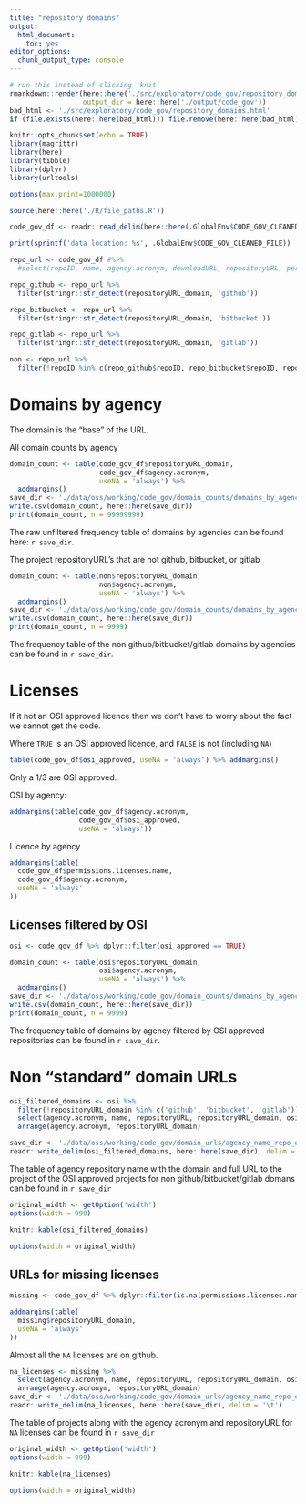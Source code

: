 ```yaml
---
title: "repository domains"
output: 
  html_document: 
    toc: yes
editor_options: 
  chunk_output_type: console
---
```


```r
# run this instead of clicking `knit`
rmarkdown::render(here::here('./src/exploratory/code_gov/repository_domains.Rmd'),
                  output_dir = here::here('./output/code_gov'))
bad_html <- './src/exploratory/code_gov/repository_domains.html'
if (file.exists(here::here(bad_html))) file.remove(here::here(bad_html))
```


```r
knitr::opts_chunk$set(echo = TRUE)
library(magrittr)
library(here)
library(tibble)
library(dplyr)
library(urltools)

options(max.print=1000000)

source(here::here('./R/file_paths.R'))

code_gov_df <- readr::read_delim(here::here(.GlobalEnv$CODE_GOV_CLEANED_FILE), delim = '\t')
```

```r
print(sprintf('data location: %s', .GlobalEnv$CODE_GOV_CLEANED_FILE))
```


```r
repo_url <- code_gov_df #%>%
  #select(repoID, name, agency.acronym, downloadURL, repositoryURL, permissions.licenses.name, repositoryURL_domain)

repo_github <- repo_url %>%
  filter(stringr::str_detect(repositoryURL_domain, 'github'))

repo_bitbucket <- repo_url %>%
  filter(stringr::str_detect(repositoryURL_domain, 'bitbucket'))

repo_gitlab <- repo_url %>%
  filter(stringr::str_detect(repositoryURL_domain, 'gitlab'))

non <- repo_url %>%
  filter(!repoID %in% c(repo_github$repoID, repo_bitbucket$repoID, repo_gitlab$repoID))
```

# Domains by agency

The domain is the "base" of the URL.

All domain counts by agency

```r
domain_count <- table(code_gov_df$repositoryURL_domain,
                      code_gov_df$agency.acronym,
                      useNA = 'always') %>%
  addmargins()
save_dir <- './data/oss/working/code_gov/domain_counts/domains_by_agency.csv'
write.csv(domain_count, here::here(save_dir))
print(domain_count, n = 99999999)
```

The raw unfiltered frequency table of domains by agencies can be found here: `r save_dir`.

The project repositoryURL's that are not github, bitbucket, or gitlab

```r
domain_count <- table(non$repositoryURL_domain,
                      non$agency.acronym,
                      useNA = 'always') %>%
  addmargins()
save_dir <- './data/oss/working/code_gov/domain_counts/domains_by_agency_no_github_bitbucket_gitlab.csv'
write.csv(domain_count, here::here(save_dir))
print(domain_count, n = 9999)
```

The frequency table of the non github/bitbucket/gitlab domains by agencies can be found in `r save_dir`.

# Licenses

If it not an OSI approved licence then we don't have to worry about the fact we cannot get the code.

Where `TRUE` is an OSI approved licence, and `FALSE` is not (including `NA`)

```r
table(code_gov_df$osi_approved, useNA = 'always') %>% addmargins()
```

Only a 1/3 are OSI approved.

OSI by agency:

```r
addmargins(table(code_gov_df$agency.acronym,
                 code_gov_df$osi_approved,
                 useNA = 'always'))
```

Licence by agency

```r
addmargins(table(
  code_gov_df$permissions.licenses.name,
  code_gov_df$agency.acronym,
  useNA = 'always'
))
```

## Licenses filtered by OSI

```r
osi <- code_gov_df %>% dplyr::filter(osi_approved == TRUE)
```

```r
domain_count <- table(osi$repositoryURL_domain,
                      osi$agency.acronym,
                      useNA = 'always') %>%
  addmargins()
save_dir <- './data/oss/working/code_gov/domain_counts/domains_by_agency_osi.csv'
write.csv(domain_count, here::here(save_dir))
print(domain_count, n = 9999)
```

The frequency table of domains by agency filtered by OSI approved repositories can be found in `r save_dir`.

# Non "standard" domain URLs

```r
osi_filtered_domains <- osi %>%
  filter(!repositoryURL_domain %in% c('github', 'bitbucket', 'gitlab')) %>%
  select(agency.acronym, name, repositoryURL, repositoryURL_domain, osi_approved) %>%
  arrange(agency.acronym, repositoryURL_domain)

save_dir <- './data/oss/working/code_gov/domain_urls/agency_name_repo_domain_osi.tsv'
readr::write_delim(osi_filtered_domains, here::here(save_dir), delim = '\t')
```

The table of agency repository name with the domain and full URL to the project of the OSI approved projects for non github/bitbucket/gitlab domans can be found in `r save_dir`

```r
original_width <- getOption('width')
options(width = 999)
```

```r
knitr::kable(osi_filtered_domains)
```

```r
options(width = original_width)
```

## URLs for missing licenses

```r
missing <- code_gov_df %>% dplyr::filter(is.na(permissions.licenses.name))
```


```r
addmargins(table(
  missing$repositoryURL_domain,
  useNA = 'always'
))
```

Almost all the `NA` licenses are on github.

```r
na_licenses <- missing %>%
  select(agency.acronym, name, repositoryURL, repositoryURL_domain, osi_approved, permissions.licenses.name) %>%
  arrange(agency.acronym, repositoryURL_domain)
save_dir <- './data/oss/working/code_gov/domain_urls/agency_name_repo_domain_na.tsv'
readr::write_delim(na_licenses, here::here(save_dir), delim = '\t')
```

The table of projects along with the agency acronym and repositoryURL for `NA` licenses can be found in `r save_dir`

```r
original_width <- getOption('width')
options(width = 999)
```

```r
knitr::kable(na_licenses)
```

```r
options(width = original_width)
```

